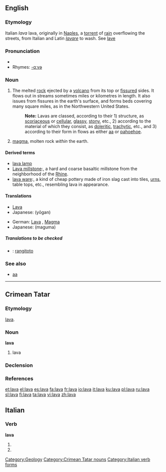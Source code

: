 {{see|Lava}}
{{wikipedia}}
==English==

===Etymology===
Italian ''lava'' lava, originally in [[Naples]], a [[torrent]] of [[rain]] overflowing the streets, from Italian and Latin ''[[lavare]]'' to wash. See [[lave]]

===Pronunciation===
* {{IPA|/lɑːvə/}}
* Rhymes: [[Rhymes:English:-ɑːvə|-ɑːvə]]

===Noun===
{{en-noun|s|-}}

# The melted [[rock]] ejected by a [[volcano]] from its top or [[fissure]]d sides. It flows out in streams sometimes miles or kilometres in length. It also issues from fissures in the earth's surface, and forms beds covering many square miles, as in the Northwestern United States.
#: '''Note:''' Lavas are classed, according to their 1) structure, as [[scoriaceous]] or [[cellular]], [[glassy]], [[stony]], etc., 2) according to the material of which they consist, as [[doleritic]], [[trachytic]], etc., and 3) according to their form in flows as either [[aa]] or [[pahoehoe]].
# [[magma]], molten rock ''within'' the earth.

====Derived terms====
*[[lava lamp]]
*[[Lava millstone]]:, a hard and coarse basaltic millstone from the neighborhood of the [[Rhine]].
*[[lava ware]]:, a kind of cheap pottery made of iron slag cast into tiles, [[urn]]s, table tops, etc., resembling lava in appearance.

====Translations====
{{trans-top|melted rock}}
* [[Lava]] {{f}}
*Japanese: {{JAchar|[[溶岩]]}} (yōgan)
{{trans-mid}}
{{trans-bottom}}

{{trans-top|magma}}
*German: [[Lava]] {{f}}, [[Magma]] {{n}}
*Japanese: {{JAchar|[[マグマ]]}} (maguma)
{{trans-mid}}
{{trans-bottom}}

=====Translations to be checked=====
{{checktrans}}
*{{ttbc|Maori}}: [[rangitoto]]

===See also===
*[[aa]]

[[Category:Geology]]

----

==Crimean Tatar==
===Etymology===
{{It.|crh}} [[lava#Italian|lava]].
===Noun===
'''lava'''
# lava

===Declension===
{{crh-latin-noun|nıñ|ga|nı|da|dan}}

===References===
{{R:Useinov-Mireev 2002}}

[[Category:Crimean Tatar nouns]]


[[et:lava]]
[[el:lava]]
[[es:lava]]
[[fa:lava]]
[[fr:lava]]
[[io:lava]]
[[it:lava]]
[[ku:lava]]
[[pl:lava]]
[[ru:lava]]
[[sl:lava]]
[[fi:lava]]
[[ta:lava]]
[[vi:lava]]
[[zh:lava]]

==Italian==

===Verb===
'''lava'''

# {{form of|[[third-person|Third-person]] [[singular]] [[present tense]]|[[lavare#Italian|lavare]]|lang=Italian}}
# {{form of|[[second-person|Second-person]] singular [[imperative]]|lavare#Italian|lavare|lang=Italian}}

[[Category:Italian verb forms]]

{{rfc-auto}}